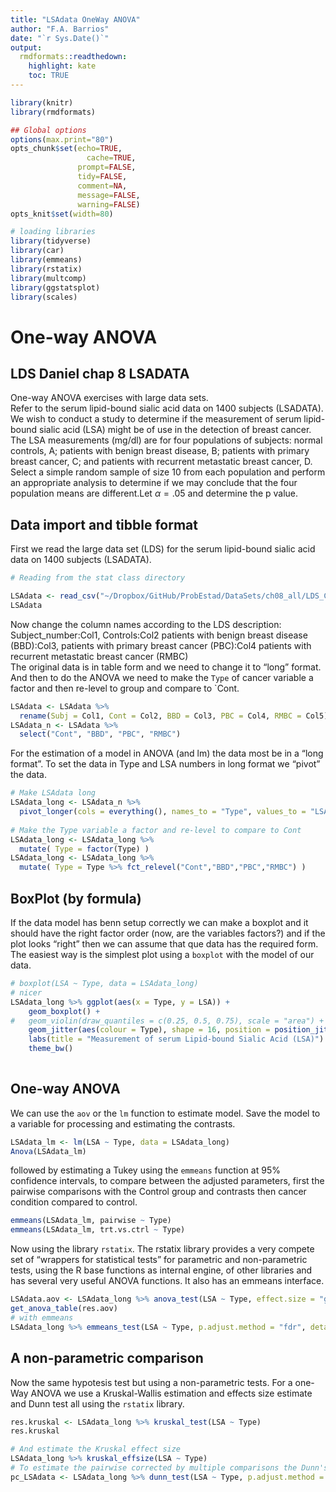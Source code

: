 ```yaml
---
title: "LSAdata OneWay ANOVA"
author: "F.A. Barrios"
date: "`r Sys.Date()`"
output: 
  rmdformats::readthedown:
    highlight: kate
    toc: TRUE
---
```


```r
library(knitr)
library(rmdformats)

## Global options
options(max.print="80")
opts_chunk$set(echo=TRUE,
	             cache=TRUE,
               prompt=FALSE,
               tidy=FALSE,
               comment=NA,
               message=FALSE,
               warning=FALSE)
opts_knit$set(width=80)
```
```r
# loading libraries
library(tidyverse)
library(car)
library(emmeans)
library(rstatix)
library(multcomp)
library(ggstatsplot)
library(scales)
```

# One-way ANOVA  
## LDS Daniel chap 8  LSADATA  
One-way ANOVA exercises with large data sets.  
Refer to the serum lipid-bound sialic acid data on 1400 subjects (LSADATA). We wish to conduct a study to determine if the measurement of serum lipid-bound sialic acid (LSA) might be of use in the detection of breast cancer. The LSA measurements (mg/dl) are for four populations of subjects: normal controls, A; patients with benign breast disease, B; patients with primary breast cancer, C; and patients with recurrent metastatic breast cancer, D. Select a simple random sample of size 10 from each population and perform an appropriate analysis to determine if we may conclude that the four population means are different.Let $\alpha = .05$ and determine the p value.  

## Data import and tibble format  
First we read the large data set (LDS) for the serum lipid-bound sialic acid data on 1400 subjects (LSADATA).  

```r
# Reading from the stat class directory

LSAdata <- read_csv("~/Dropbox/GitHub/ProbEstad/DataSets/ch08_all/LDS_C08_LSADATA.csv")
LSAdata
```

Now change the column names according to the LDS description: Subject_number:Col1, Controls:Col2 patients with benign breast disease (BBD):Col3, patients with primary breast cancer (PBC):Col4 patients with recurrent metastatic breast cancer (RMBC)  
The original data is in table form and we need to change it to "long" format. And then to do the ANOVA we need to make the `Type` of cancer variable a factor and then re-level to group and compare to `Cont. 
```r
LSAdata <- LSAdata %>% 
  rename(Subj = Col1, Cont = Col2, BBD = Col3, PBC = Col4, RMBC = Col5)
LSAdata_n <- LSAdata %>% 
  select("Cont", "BBD", "PBC", "RMBC")
```

For the estimation of a model in ANOVA (and lm) the data most be in a "long format". To set the data in Type and LSA numbers in long format we "pivot" the data.  

```r
# Make LSAdata long
LSAdata_long <- LSAdata_n %>%
  pivot_longer(cols = everything(), names_to = "Type", values_to = "LSA")
  
# Make the Type variable a factor and re-level to compare to Cont
LSAdata_long <- LSAdata_long %>% 
  mutate( Type = factor(Type) )
LSAdata_long <- LSAdata_long %>% 
  mutate( Type = Type %>% fct_relevel("Cont","BBD","PBC","RMBC") )
```

## BoxPlot (by formula)

If the data model has benn setup correctly we can make a boxplot and it should have the right factor order (now, are the variables factors?) and if the plot looks "right" then we can assume that que data has the required form.  
The easiest way is the simplest plot using a `boxplot` with the model of our data. 

```r
# boxplot(LSA ~ Type, data = LSAdata_long)
# nicer
LSAdata_long %>% ggplot(aes(x = Type, y = LSA)) +
    geom_boxplot() +
#   geom_violin(draw_quantiles = c(0.25, 0.5, 0.75), scale = "area") +
    geom_jitter(aes(colour = Type), shape = 16, position = position_jitter(seed = 123)) +
    labs(title = "Measurement of serum Lipid-bound Sialic Acid (LSA)") +
    theme_bw()
              
```

## One-way ANOVA  
We can use the `aov` or the `lm` function to estimate model. Save the model to a variable for processing and estimating the contrasts.  

```r
LSAdata_lm <- lm(LSA ~ Type, data = LSAdata_long)
Anova(LSAdata_lm)
```

followed by estimating a Tukey using the `emmeans` function at 95% confidence intervals, to compare between the adjusted parameters,  first the pairwise comparisons with the Control group and contrasts then cancer condition compared to control.  

```r
emmeans(LSAdata_lm, pairwise ~ Type)
emmeans(LSAdata_lm, trt.vs.ctrl ~ Type)
```

Now using the library `rstatix`. The rstatix library provides a very compete set of "wrappers for statistical tests" for parametric and non-parametric tests, using the R base functions as internal engine, of other libraries and has several very useful ANOVA functions. It also has an emmeans interface.  

```r
LSAdata.aov <- LSAdata_long %>% anova_test(LSA ~ Type, effect.size = "ges", detailed = TRUE)
get_anova_table(res.aov)
# with emmeans
LSAdata_long %>% emmeans_test(LSA ~ Type, p.adjust.method = "fdr", detailed = TRUE)
```

## A non-parametric comparison

Now the same hypotesis test but using a non-parametric tests. For a one-Way ANOVA we use a Kruskal-Wallis estimation and effects size estimate and Dunn test all using the `rstatix` library.

```r
res.kruskal <- LSAdata_long %>% kruskal_test(LSA ~ Type)
res.kruskal

# And estimate the Kruskal effect size
LSAdata_long %>% kruskal_effsize(LSA ~ Type)
# To estimate the pairwise corrected by multiple comparisons the Dunn's Test
pc_LSAdata <- LSAdata_long %>% dunn_test(LSA ~ Type, p.adjust.method = "fdr")
```


